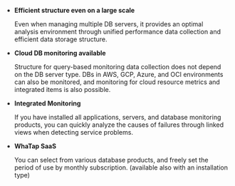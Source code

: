 -   **Efficient structure even on a large scale**

    Even when managing multiple DB servers, it provides an optimal analysis environment through unified performance data collection and efficient data storage structure.

-   **Cloud DB monitoring available**

    Structure for query-based monitoring data collection does not depend on the DB server type. DBs in AWS, GCP, Azure, and OCI environments can also be monitored, and monitoring for cloud resource metrics and integrated items is also possible.

-   **Integrated Monitoring**

    If you have installed all applications, servers, and database monitoring products, you can quickly analyze the causes of failures through linked views when detecting service problems.

-   **WhaTap SaaS**

    You can select from various database products, and freely set the period of use by monthly subscription. (available also with an installation type)
